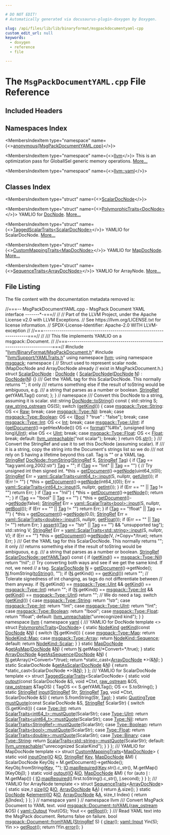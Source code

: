 ```yaml
---

# DO NOT EDIT!
# Automatically generated via docusaurus-plugin-doxygen by Doxygen.

slug: /api/files/lib/lib/binaryformat/msgpackdocumentyaml-cpp
custom_edit_url: null
keywords:
  - doxygen
  - reference
  - file

---
```





# The `MsgPackDocumentYAML.cpp` File Reference

<DoxygenPage pluginConfig={pluginConfig}>



## Included Headers

<IncludesList>
<IncludesListItem
  filePath="llvm/BinaryFormat/MsgPackDocument.h"
  permalink="/docs/api/files/include/include/llvm/include/llvm/binaryformat/msgpackdocument-h"
  isLocal="true" />
<IncludesListItem
  filePath="llvm/Support/YAMLTraits.h"
  permalink="/docs/api/files/include/include/llvm/include/llvm/support/yamltraits-h"
  isLocal="true" />
</IncludesList>

## Namespaces Index

<MembersIndex>

<MembersIndexItem
  type="namespace"
  name={<><a href="/docs/api/namespaces/anonymous-msgpackdocumentyaml-cpp-">anonymous&#123;MsgPackDocumentYAML.cpp&#125;</a></>}>
</MembersIndexItem>

<MembersIndexItem
  type="namespace"
  name={<><a href="/docs/api/namespaces/llvm">llvm</a></>}>
This is an optimization pass for GlobalISel generic memory operations. <a href="/docs/api/namespaces/llvm/#details">More...</a>
</MembersIndexItem>

<MembersIndexItem
  type="namespace"
  name={<><a href="/docs/api/namespaces/llvm/yaml">llvm::yaml</a></>}>
</MembersIndexItem>

</MembersIndex>

## Classes Index

<MembersIndex>

<MembersIndexItem
  type="struct"
  name={<><a href="/docs/api/structs/anonymous-namespace-msgpackdocumentyaml-cpp-/scalardocnode">ScalarDocNode</a></>}>
</MembersIndexItem>

<MembersIndexItem
  type="struct"
  name={<><a href="/docs/api/structs/llvm/yaml/polymorphictraits-19e5dd52fbbf83432f2ef10bff306b26">PolymorphicTraits&lt;DocNode&gt;</a></>}>
YAMLIO for <a href="/docs/api/classes/llvm/msgpack/docnode">DocNode</a>. <a href="/docs/api/structs/llvm/yaml/polymorphictraits-19e5dd52fbbf83432f2ef10bff306b26/#details">More...</a>
</MembersIndexItem>

<MembersIndexItem
  type="struct"
  name={<><a href="/docs/api/structs/llvm/yaml/taggedscalartraits-85cf716b2e4e1f0b2c9d1d5f7421f3b0">TaggedScalarTraits&lt;ScalarDocNode&gt;</a></>}>
YAMLIO for ScalarDocNode. <a href="/docs/api/structs/llvm/yaml/taggedscalartraits-85cf716b2e4e1f0b2c9d1d5f7421f3b0/#details">More...</a>
</MembersIndexItem>

<MembersIndexItem
  type="struct"
  name={<><a href="/docs/api/structs/llvm/yaml/custommappingtraits-1891178988d22eff531bcad89e9cff02">CustomMappingTraits&lt;MapDocNode&gt;</a></>}>
YAMLIO for <a href="/docs/api/classes/llvm/msgpack/mapdocnode">MapDocNode</a>. <a href="/docs/api/structs/llvm/yaml/custommappingtraits-1891178988d22eff531bcad89e9cff02/#details">More...</a>
</MembersIndexItem>

<MembersIndexItem
  type="struct"
  name={<><a href="/docs/api/structs/llvm/yaml/sequencetraits-fe518aca6c76ffe9e4e2ef67d6c33454">SequenceTraits&lt;ArrayDocNode&gt;</a></>}>
YAMLIO for ArrayNode. <a href="/docs/api/structs/llvm/yaml/sequencetraits-fe518aca6c76ffe9e4e2ef67d6c33454/#details">More...</a>
</MembersIndexItem>

</MembersIndex>


## File Listing

The file content with the documentation metadata removed is:

<ProgramListing>

<Link id="l00001" /><CodeLine lineNumber="1"><Highlight kind="comment">//===-- MsgPackDocumentYAML.cpp - MsgPack Document YAML interface -------&#42;-===//</Highlight><Highlight kind="normal"></Highlight></CodeLine>
<Link id="l00002" /><CodeLine lineNumber="2"><Highlight kind="normal"></Highlight><Highlight kind="comment">//</Highlight><Highlight kind="normal"></Highlight></CodeLine>
<Link id="l00003" /><CodeLine lineNumber="3"><Highlight kind="normal"></Highlight><Highlight kind="comment">// Part of the LLVM Project, under the Apache License v2.0 with LLVM Exceptions.</Highlight><Highlight kind="normal"></Highlight></CodeLine>
<Link id="l00004" /><CodeLine lineNumber="4"><Highlight kind="normal"></Highlight><Highlight kind="comment">// See https://llvm.org/LICENSE.txt for license information.</Highlight><Highlight kind="normal"></Highlight></CodeLine>
<Link id="l00005" /><CodeLine lineNumber="5"><Highlight kind="normal"></Highlight><Highlight kind="comment">// SPDX-License-Identifier: Apache-2.0 WITH LLVM-exception</Highlight><Highlight kind="normal"></Highlight></CodeLine>
<Link id="l00006" /><CodeLine lineNumber="6"><Highlight kind="normal"></Highlight><Highlight kind="comment">//</Highlight><Highlight kind="normal"></Highlight></CodeLine>
<Link id="l00007" /><CodeLine lineNumber="7"><Highlight kind="normal"></Highlight><Highlight kind="comment">//===----------------------------------------------------------------------===//</Highlight><Highlight kind="normal"></Highlight></CodeLine>
<Link id="l00008" /><CodeLine lineNumber="8"><Highlight kind="normal"></Highlight><Highlight kind="comment">//</Highlight><Highlight kind="comment"></Highlight></CodeLine>
<Link id="l00009" /><CodeLine lineNumber="9"><Highlight kind="comment">/// This file implements YAMLIO on a msgpack::Document.</Highlight><Highlight kind="normal"></Highlight></CodeLine>
<Link id="l00010" /><CodeLine lineNumber="10"><Highlight kind="normal"></Highlight><Highlight kind="comment">//</Highlight><Highlight kind="normal"></Highlight></CodeLine>
<Link id="l00011" /><CodeLine lineNumber="11"><Highlight kind="normal"></Highlight><Highlight kind="comment">//===----------------------------------------------------------------------===//</Highlight><Highlight kind="normal"></Highlight></CodeLine>
<Link id="l00012" /><CodeLine lineNumber="12"><Highlight kind="normal"></Highlight></CodeLine>
<Link id="l00013" /><CodeLine lineNumber="13"><Highlight kind="normal"></Highlight><Highlight kind="preprocessor">#include &quot;<a href="/docs/api/files/include/include/llvm/include/llvm/binaryformat/msgpackdocument-h">llvm/BinaryFormat/MsgPackDocument.h</a>&quot;</Highlight><Highlight kind="normal"></Highlight></CodeLine>
<Link id="l00014" /><CodeLine lineNumber="14"><Highlight kind="normal"></Highlight><Highlight kind="preprocessor">#include &quot;<a href="/docs/api/files/include/include/llvm/include/llvm/support/yamltraits-h">llvm/Support/YAMLTraits.h</a>&quot;</Highlight><Highlight kind="normal"></Highlight></CodeLine>
<Link id="l00015" /><CodeLine lineNumber="15"><Highlight kind="normal"></Highlight></CodeLine>
<Link id="l00016" /><CodeLine lineNumber="16"><Highlight kind="normal"></Highlight><Highlight kind="keyword">using namespace </Highlight><Highlight kind="normal"><a href="/docs/api/namespaces/llvm">llvm</a>;</Highlight></CodeLine>
<Link id="l00017" /><CodeLine lineNumber="17"><Highlight kind="normal"></Highlight><Highlight kind="keyword">using namespace </Highlight><Highlight kind="normal"><a href="/docs/api/namespaces/llvm/msgpack">msgpack</a>;</Highlight></CodeLine>
<Link id="l00018" /><CodeLine lineNumber="18"><Highlight kind="normal"></Highlight></CodeLine>
<Link id="l00019" /><CodeLine lineNumber="19" lineLink="/docs/api/namespaces/anonymous-msgpackdocumentyaml-cpp-"><Highlight kind="normal"></Highlight><Highlight kind="keyword">namespace </Highlight><Highlight kind="normal">&#123;</Highlight></CodeLine>
<Link id="l00020" /><CodeLine lineNumber="20"><Highlight kind="normal"></Highlight></CodeLine>
<Link id="l00021" /><CodeLine lineNumber="21"><Highlight kind="normal"></Highlight><Highlight kind="comment">// Struct used to represent scalar node. (MapDocNode and ArrayDocNode already</Highlight><Highlight kind="normal"></Highlight></CodeLine>
<Link id="l00022" /><CodeLine lineNumber="22"><Highlight kind="normal"></Highlight><Highlight kind="comment">// exist in MsgPackDocument.h.)</Highlight><Highlight kind="normal"></Highlight></CodeLine>
<Link id="l00023" /><CodeLine lineNumber="23" lineLink="/docs/api/structs/anonymous-namespace-msgpackdocumentyaml-cpp-/scalardocnode"><Highlight kind="normal"></Highlight><Highlight kind="keyword">struct </Highlight><Highlight kind="normal"><a href="/docs/api/structs/anonymous-namespace-msgpackdocumentyaml-cpp-/scalardocnode/#a2e240b31940358d89a17fe15ae402220">ScalarDocNode</a> : <a href="/docs/api/classes/llvm/msgpack/docnode/#a0b25c4da6f9e05dd69ef15f988c426a3">DocNode</a> &#123;</Highlight></CodeLine>
<Link id="l00024" /><CodeLine lineNumber="24" lineLink="/docs/api/structs/anonymous-namespace-msgpackdocumentyaml-cpp-/scalardocnode/#a2e240b31940358d89a17fe15ae402220"><Highlight kind="normal">  <a href="/docs/api/structs/anonymous-namespace-msgpackdocumentyaml-cpp-/scalardocnode/#a2e240b31940358d89a17fe15ae402220">ScalarDocNode</a>(<a href="/docs/api/classes/llvm/msgpack/docnode/#a0b25c4da6f9e05dd69ef15f988c426a3">DocNode</a> <a href="/docs/api/files/lib/lib/support/regcomp-c/#a0240ac851181b84ac374872dc5434ee4">N</a>) : <a href="/docs/api/classes/llvm/msgpack/docnode/#a0b25c4da6f9e05dd69ef15f988c426a3">DocNode</a>(<a href="/docs/api/files/lib/lib/support/regcomp-c/#a0240ac851181b84ac374872dc5434ee4">N</a>) &#123;&#125;</Highlight></CodeLine>
<Link id="l00025" /><CodeLine lineNumber="25"><Highlight kind="normal"></Highlight><Highlight kind="comment"></Highlight></CodeLine>
<Link id="l00026" /><CodeLine lineNumber="26"><Highlight kind="comment">  /// Get the YAML tag for this ScalarDocNode. This normally returns &quot;&quot;; it only</Highlight></CodeLine>
<Link id="l00027" /><CodeLine lineNumber="27"><Highlight kind="comment">  /// returns something else if the result of toString would be ambiguous, e.g.</Highlight></CodeLine>
<Link id="l00028" /><CodeLine lineNumber="28"><Highlight kind="comment">  /// a string that parses as a number or boolean.</Highlight><Highlight kind="normal"></Highlight></CodeLine>
<Link id="l00029" /><CodeLine lineNumber="29"><Highlight kind="normal">  <a href="/docs/api/classes/llvm/stringref">StringRef</a> getYAMLTag() </Highlight><Highlight kind="keyword">const</Highlight><Highlight kind="normal">;</Highlight></CodeLine>
<Link id="l00030" /><CodeLine lineNumber="30"><Highlight kind="normal">&#125;;</Highlight></CodeLine>
<Link id="l00031" /><CodeLine lineNumber="31"><Highlight kind="normal"></Highlight></CodeLine>
<Link id="l00032" /><CodeLine lineNumber="32"><Highlight kind="normal">&#125; </Highlight><Highlight kind="comment">// namespace</Highlight><Highlight kind="normal"></Highlight></CodeLine>
<Link id="l00033" /><CodeLine lineNumber="33"><Highlight kind="normal"></Highlight><Highlight kind="comment"></Highlight></CodeLine>
<Link id="l00034" /><CodeLine lineNumber="34"><Highlight kind="comment">/// Convert this DocNode to a string, assuming it is scalar.</Highlight><Highlight kind="normal"></Highlight></CodeLine>
<Link id="l00035" /><CodeLine lineNumber="35" lineLink="/docs/api/classes/llvm/msgpack/docnode/#ab9126e4f825db5a1bb881098b9159279"><Highlight kind="normal">std::string <a href="/docs/api/classes/llvm/msgpack/docnode/#ab9126e4f825db5a1bb881098b9159279">DocNode::toString</a>()</Highlight><Highlight kind="keyword"> const </Highlight><Highlight kind="normal">&#123;</Highlight></CodeLine>
<Link id="l00036" /><CodeLine lineNumber="36"><Highlight kind="normal">  std::string S;</Highlight></CodeLine>
<Link id="l00037" /><CodeLine lineNumber="37"><Highlight kind="normal">  <a href="/docs/api/classes/llvm/raw-string-ostream">raw&#95;string&#95;ostream</a> OS(S);</Highlight></CodeLine>
<Link id="l00038" /><CodeLine lineNumber="38"><Highlight kind="normal">  </Highlight><Highlight kind="keywordflow">switch</Highlight><Highlight kind="normal"> (<a href="/docs/api/classes/llvm/msgpack/docnode/#a3ed9efe27c6b7fcf2faef82736f3617a">getKind</a>()) &#123;</Highlight></CodeLine>
<Link id="l00039" /><CodeLine lineNumber="39"><Highlight kind="normal">  </Highlight><Highlight kind="keywordflow">case</Highlight><Highlight kind="normal"> <a href="/docs/api/namespaces/llvm/msgpack/#afdae9da66bac09f4b2bfc0fd9f0559e6a27118326006d3829667a400ad23d5d98">msgpack::Type::String</a>:</Highlight></CodeLine>
<Link id="l00040" /><CodeLine lineNumber="40"><Highlight kind="normal">    OS &lt;&lt; <a href="/docs/api/classes/llvm/msgpack/docnode/#a11eead64fd1638c3aae26c25443c7179">Raw</a>;</Highlight></CodeLine>
<Link id="l00041" /><CodeLine lineNumber="41"><Highlight kind="normal">    </Highlight><Highlight kind="keywordflow">break</Highlight><Highlight kind="normal">;</Highlight></CodeLine>
<Link id="l00042" /><CodeLine lineNumber="42"><Highlight kind="normal">  </Highlight><Highlight kind="keywordflow">case</Highlight><Highlight kind="normal"> <a href="/docs/api/namespaces/llvm/msgpack/#afdae9da66bac09f4b2bfc0fd9f0559e6a4da8b7eb2c3f2007cf8238334401ef51">msgpack::Type::Nil</a>:</Highlight></CodeLine>
<Link id="l00043" /><CodeLine lineNumber="43"><Highlight kind="normal">    </Highlight><Highlight kind="keywordflow">break</Highlight><Highlight kind="normal">;</Highlight></CodeLine>
<Link id="l00044" /><CodeLine lineNumber="44"><Highlight kind="normal">  </Highlight><Highlight kind="keywordflow">case</Highlight><Highlight kind="normal"> <a href="/docs/api/namespaces/llvm/msgpack/#afdae9da66bac09f4b2bfc0fd9f0559e6a27226c864bac7454a8504f8edb15d95b">msgpack::Type::Boolean</a>:</Highlight></CodeLine>
<Link id="l00045" /><CodeLine lineNumber="45"><Highlight kind="normal">    OS &lt;&lt; (<a href="/docs/api/classes/llvm/msgpack/docnode/#a19a84205a3d702965fcd2311b8682cab">Bool</a> ? </Highlight><Highlight kind="stringliteral">&quot;true&quot;</Highlight><Highlight kind="normal"> : </Highlight><Highlight kind="stringliteral">&quot;false&quot;</Highlight><Highlight kind="normal">);</Highlight></CodeLine>
<Link id="l00046" /><CodeLine lineNumber="46"><Highlight kind="normal">    </Highlight><Highlight kind="keywordflow">break</Highlight><Highlight kind="normal">;</Highlight></CodeLine>
<Link id="l00047" /><CodeLine lineNumber="47"><Highlight kind="normal">  </Highlight><Highlight kind="keywordflow">case</Highlight><Highlight kind="normal"> <a href="/docs/api/namespaces/llvm/msgpack/#afdae9da66bac09f4b2bfc0fd9f0559e6a1686a6c336b71b36d77354cea19a8b52">msgpack::Type::Int</a>:</Highlight></CodeLine>
<Link id="l00048" /><CodeLine lineNumber="48"><Highlight kind="normal">    OS &lt;&lt; <a href="/docs/api/classes/llvm/msgpack/docnode/#acbb061766f4e001718ae4251934a2e0c">Int</a>;</Highlight></CodeLine>
<Link id="l00049" /><CodeLine lineNumber="49"><Highlight kind="normal">    </Highlight><Highlight kind="keywordflow">break</Highlight><Highlight kind="normal">;</Highlight></CodeLine>
<Link id="l00050" /><CodeLine lineNumber="50"><Highlight kind="normal">  </Highlight><Highlight kind="keywordflow">case</Highlight><Highlight kind="normal"> <a href="/docs/api/namespaces/llvm/msgpack/#afdae9da66bac09f4b2bfc0fd9f0559e6a0b1291eded63143ac04709711274785a">msgpack::Type::UInt</a>:</Highlight></CodeLine>
<Link id="l00051" /><CodeLine lineNumber="51"><Highlight kind="normal">    </Highlight><Highlight kind="keywordflow">if</Highlight><Highlight kind="normal"> (<a href="/docs/api/classes/llvm/msgpack/docnode/#afb24ac524a469733ad7e1cd3f1de9dc5">getDocument</a>()-&gt;getHexMode())</Highlight></CodeLine>
<Link id="l00052" /><CodeLine lineNumber="52"><Highlight kind="normal">      OS &lt;&lt; <a href="/docs/api/namespaces/llvm/#a939bc2108d47080767f0c06ba56caec7">format</a>(</Highlight><Highlight kind="stringliteral">&quot;%#llx&quot;</Highlight><Highlight kind="normal">, (</Highlight><Highlight kind="keywordtype">unsigned</Highlight><Highlight kind="normal"> </Highlight><Highlight kind="keywordtype">long</Highlight><Highlight kind="normal"> </Highlight><Highlight kind="keywordtype">long</Highlight><Highlight kind="normal">)<a href="/docs/api/classes/llvm/msgpack/docnode/#a202099b1cc31ee4232aaba6c6915cc04">UInt</a>);</Highlight></CodeLine>
<Link id="l00053" /><CodeLine lineNumber="53"><Highlight kind="normal">    </Highlight><Highlight kind="keywordflow">else</Highlight><Highlight kind="normal"></Highlight></CodeLine>
<Link id="l00054" /><CodeLine lineNumber="54"><Highlight kind="normal">      OS &lt;&lt; <a href="/docs/api/classes/llvm/msgpack/docnode/#a202099b1cc31ee4232aaba6c6915cc04">UInt</a>;</Highlight></CodeLine>
<Link id="l00055" /><CodeLine lineNumber="55"><Highlight kind="normal">    </Highlight><Highlight kind="keywordflow">break</Highlight><Highlight kind="normal">;</Highlight></CodeLine>
<Link id="l00056" /><CodeLine lineNumber="56"><Highlight kind="normal">  </Highlight><Highlight kind="keywordflow">case</Highlight><Highlight kind="normal"> <a href="/docs/api/namespaces/llvm/msgpack/#afdae9da66bac09f4b2bfc0fd9f0559e6a22ae0e2b89e5e3d477f988cc36d3272b">msgpack::Type::Float</a>:</Highlight></CodeLine>
<Link id="l00057" /><CodeLine lineNumber="57"><Highlight kind="normal">    OS &lt;&lt; <a href="/docs/api/classes/llvm/msgpack/docnode/#acb051a27faf2e7374888d7daf2dbf5e0">Float</a>;</Highlight></CodeLine>
<Link id="l00058" /><CodeLine lineNumber="58"><Highlight kind="normal">    </Highlight><Highlight kind="keywordflow">break</Highlight><Highlight kind="normal">;</Highlight></CodeLine>
<Link id="l00059" /><CodeLine lineNumber="59"><Highlight kind="normal">  </Highlight><Highlight kind="keywordflow">default</Highlight><Highlight kind="normal">:</Highlight></CodeLine>
<Link id="l00060" /><CodeLine lineNumber="60"><Highlight kind="normal">    <a href="/docs/api/files/include/include/llvm/include/llvm/support/errorhandling-h/#ace243f5c25697a1107cce46626b3dc94">llvm&#95;unreachable</a>(</Highlight><Highlight kind="stringliteral">&quot;not scalar&quot;</Highlight><Highlight kind="normal">);</Highlight></CodeLine>
<Link id="l00061" /><CodeLine lineNumber="61"><Highlight kind="normal">    </Highlight><Highlight kind="keywordflow">break</Highlight><Highlight kind="normal">;</Highlight></CodeLine>
<Link id="l00062" /><CodeLine lineNumber="62"><Highlight kind="normal">  &#125;</Highlight></CodeLine>
<Link id="l00063" /><CodeLine lineNumber="63"><Highlight kind="normal">  </Highlight><Highlight kind="keywordflow">return</Highlight><Highlight kind="normal"> OS.<a href="/docs/api/classes/llvm/raw-string-ostream/#a6732e8d3ff8100a662ce73634840b990">str</a>();</Highlight></CodeLine>
<Link id="l00064" /><CodeLine lineNumber="64"><Highlight kind="normal">&#125;</Highlight></CodeLine>
<Link id="l00065" /><CodeLine lineNumber="65"><Highlight kind="normal"></Highlight><Highlight kind="comment"></Highlight></CodeLine>
<Link id="l00066" /><CodeLine lineNumber="66"><Highlight kind="comment">/// Convert the StringRef and use it to set this DocNode (assuming scalar). If</Highlight></CodeLine>
<Link id="l00067" /><CodeLine lineNumber="67"><Highlight kind="comment">/// it is a string, copy the string into the Document&#39;s strings list so we do</Highlight></CodeLine>
<Link id="l00068" /><CodeLine lineNumber="68"><Highlight kind="comment">/// not rely on S having a lifetime beyond this call. Tag is &quot;&quot; or a YAML tag.</Highlight><Highlight kind="normal"></Highlight></CodeLine>
<Link id="l00069" /><CodeLine lineNumber="69" lineLink="/docs/api/classes/llvm/msgpack/docnode/#a0a2160ffa04d67291e2827a29994a3b9"><Highlight kind="normal"><a href="/docs/api/classes/llvm/stringref">StringRef</a> <a href="/docs/api/classes/llvm/msgpack/docnode/#a0a2160ffa04d67291e2827a29994a3b9">DocNode::fromString</a>(<a href="/docs/api/classes/llvm/stringref">StringRef</a> S, <a href="/docs/api/classes/llvm/stringref">StringRef</a> <a href="/docs/api/namespaces/llvm/#ac226f3d2b9ca090171a8e0a8cb92c343ac101058e7ea21bbbf2a5ac893088e90b">Tag</a>) &#123;</Highlight></CodeLine>
<Link id="l00070" /><CodeLine lineNumber="70"><Highlight kind="normal">  </Highlight><Highlight kind="keywordflow">if</Highlight><Highlight kind="normal"> (<a href="/docs/api/namespaces/llvm/#ac226f3d2b9ca090171a8e0a8cb92c343ac101058e7ea21bbbf2a5ac893088e90b">Tag</a> == </Highlight><Highlight kind="stringliteral">&quot;tag:yaml.org,2002:str&quot;</Highlight><Highlight kind="normal">)</Highlight></CodeLine>
<Link id="l00071" /><CodeLine lineNumber="71"><Highlight kind="normal">    <a href="/docs/api/namespaces/llvm/#ac226f3d2b9ca090171a8e0a8cb92c343ac101058e7ea21bbbf2a5ac893088e90b">Tag</a> = </Highlight><Highlight kind="stringliteral">&quot;&quot;</Highlight><Highlight kind="normal">;</Highlight></CodeLine>
<Link id="l00072" /><CodeLine lineNumber="72"><Highlight kind="normal">  </Highlight><Highlight kind="keywordflow">if</Highlight><Highlight kind="normal"> (<a href="/docs/api/namespaces/llvm/#ac226f3d2b9ca090171a8e0a8cb92c343ac101058e7ea21bbbf2a5ac893088e90b">Tag</a> == </Highlight><Highlight kind="stringliteral">&quot;!int&quot;</Highlight><Highlight kind="normal"> || <a href="/docs/api/namespaces/llvm/#ac226f3d2b9ca090171a8e0a8cb92c343ac101058e7ea21bbbf2a5ac893088e90b">Tag</a> == </Highlight><Highlight kind="stringliteral">&quot;&quot;</Highlight><Highlight kind="normal">) &#123;</Highlight></CodeLine>
<Link id="l00073" /><CodeLine lineNumber="73"><Highlight kind="normal">    </Highlight><Highlight kind="comment">// Try unsigned int then signed int.</Highlight><Highlight kind="normal"></Highlight></CodeLine>
<Link id="l00074" /><CodeLine lineNumber="74"><Highlight kind="normal">    &#42;</Highlight><Highlight kind="keyword">this</Highlight><Highlight kind="normal"> = <a href="/docs/api/classes/llvm/msgpack/docnode/#afb24ac524a469733ad7e1cd3f1de9dc5">getDocument</a>()-&gt;<a href="/docs/api/classes/llvm/msgpack/document/#a6d5fb2463b89c95b17ffffcef9cf7f4e">getNode</a>(uint64&#95;t(0));</Highlight></CodeLine>
<Link id="l00075" /><CodeLine lineNumber="75"><Highlight kind="normal">    <a href="/docs/api/classes/llvm/stringref">StringRef</a> Err = <a href="/docs/api/structs/llvm/yaml/scalartraits">yaml::ScalarTraits&lt;uint64&#95;t&gt;::input</a>(S, </Highlight><Highlight kind="keyword">nullptr</Highlight><Highlight kind="normal">, <a href="/docs/api/classes/llvm/msgpack/docnode/#a0fa6a49447da74e0bada4f145edd396b">getUInt</a>());</Highlight></CodeLine>
<Link id="l00076" /><CodeLine lineNumber="76"><Highlight kind="normal">    </Highlight><Highlight kind="keywordflow">if</Highlight><Highlight kind="normal"> (Err != </Highlight><Highlight kind="stringliteral">&quot;&quot;</Highlight><Highlight kind="normal">) &#123;</Highlight></CodeLine>
<Link id="l00077" /><CodeLine lineNumber="77"><Highlight kind="normal">      &#42;</Highlight><Highlight kind="keyword">this</Highlight><Highlight kind="normal"> = <a href="/docs/api/classes/llvm/msgpack/docnode/#afb24ac524a469733ad7e1cd3f1de9dc5">getDocument</a>()-&gt;<a href="/docs/api/classes/llvm/msgpack/document/#a6d5fb2463b89c95b17ffffcef9cf7f4e">getNode</a>(int64&#95;t(0));</Highlight></CodeLine>
<Link id="l00078" /><CodeLine lineNumber="78"><Highlight kind="normal">      Err = <a href="/docs/api/structs/llvm/yaml/scalartraits">yaml::ScalarTraits&lt;int64&#95;t&gt;::input</a>(S, </Highlight><Highlight kind="keyword">nullptr</Highlight><Highlight kind="normal">, <a href="/docs/api/classes/llvm/msgpack/docnode/#a8b4f91a68659f7a8c187d90a4df0dbef">getInt</a>());</Highlight></CodeLine>
<Link id="l00079" /><CodeLine lineNumber="79"><Highlight kind="normal">    &#125;</Highlight></CodeLine>
<Link id="l00080" /><CodeLine lineNumber="80"><Highlight kind="normal">    </Highlight><Highlight kind="keywordflow">if</Highlight><Highlight kind="normal"> (Err == </Highlight><Highlight kind="stringliteral">&quot;&quot;</Highlight><Highlight kind="normal"> || <a href="/docs/api/namespaces/llvm/#ac226f3d2b9ca090171a8e0a8cb92c343ac101058e7ea21bbbf2a5ac893088e90b">Tag</a> != </Highlight><Highlight kind="stringliteral">&quot;&quot;</Highlight><Highlight kind="normal">)</Highlight></CodeLine>
<Link id="l00081" /><CodeLine lineNumber="81"><Highlight kind="normal">      </Highlight><Highlight kind="keywordflow">return</Highlight><Highlight kind="normal"> Err;</Highlight></CodeLine>
<Link id="l00082" /><CodeLine lineNumber="82"><Highlight kind="normal">  &#125;</Highlight></CodeLine>
<Link id="l00083" /><CodeLine lineNumber="83"><Highlight kind="normal">  </Highlight><Highlight kind="keywordflow">if</Highlight><Highlight kind="normal"> (<a href="/docs/api/namespaces/llvm/#ac226f3d2b9ca090171a8e0a8cb92c343ac101058e7ea21bbbf2a5ac893088e90b">Tag</a> == </Highlight><Highlight kind="stringliteral">&quot;!nil&quot;</Highlight><Highlight kind="normal">) &#123;</Highlight></CodeLine>
<Link id="l00084" /><CodeLine lineNumber="84"><Highlight kind="normal">    &#42;</Highlight><Highlight kind="keyword">this</Highlight><Highlight kind="normal"> = <a href="/docs/api/classes/llvm/msgpack/docnode/#afb24ac524a469733ad7e1cd3f1de9dc5">getDocument</a>()-&gt;<a href="/docs/api/classes/llvm/msgpack/document/#a6d5fb2463b89c95b17ffffcef9cf7f4e">getNode</a>();</Highlight></CodeLine>
<Link id="l00085" /><CodeLine lineNumber="85"><Highlight kind="normal">    </Highlight><Highlight kind="keywordflow">return</Highlight><Highlight kind="normal"> </Highlight><Highlight kind="stringliteral">&quot;&quot;</Highlight><Highlight kind="normal">;</Highlight></CodeLine>
<Link id="l00086" /><CodeLine lineNumber="86"><Highlight kind="normal">  &#125;</Highlight></CodeLine>
<Link id="l00087" /><CodeLine lineNumber="87"><Highlight kind="normal">  </Highlight><Highlight kind="keywordflow">if</Highlight><Highlight kind="normal"> (<a href="/docs/api/namespaces/llvm/#ac226f3d2b9ca090171a8e0a8cb92c343ac101058e7ea21bbbf2a5ac893088e90b">Tag</a> == </Highlight><Highlight kind="stringliteral">&quot;!bool&quot;</Highlight><Highlight kind="normal"> || <a href="/docs/api/namespaces/llvm/#ac226f3d2b9ca090171a8e0a8cb92c343ac101058e7ea21bbbf2a5ac893088e90b">Tag</a> == </Highlight><Highlight kind="stringliteral">&quot;&quot;</Highlight><Highlight kind="normal">) &#123;</Highlight></CodeLine>
<Link id="l00088" /><CodeLine lineNumber="88"><Highlight kind="normal">    &#42;</Highlight><Highlight kind="keyword">this</Highlight><Highlight kind="normal"> = <a href="/docs/api/classes/llvm/msgpack/docnode/#afb24ac524a469733ad7e1cd3f1de9dc5">getDocument</a>()-&gt;<a href="/docs/api/classes/llvm/msgpack/document/#a6d5fb2463b89c95b17ffffcef9cf7f4e">getNode</a>(</Highlight><Highlight kind="keyword">false</Highlight><Highlight kind="normal">);</Highlight></CodeLine>
<Link id="l00089" /><CodeLine lineNumber="89"><Highlight kind="normal">    <a href="/docs/api/classes/llvm/stringref">StringRef</a> Err = <a href="/docs/api/structs/llvm/yaml/scalartraits">yaml::ScalarTraits&lt;bool&gt;::input</a>(S, </Highlight><Highlight kind="keyword">nullptr</Highlight><Highlight kind="normal">, <a href="/docs/api/classes/llvm/msgpack/docnode/#aed4af140c3e423107e247c5006c1bf77">getBool</a>());</Highlight></CodeLine>
<Link id="l00090" /><CodeLine lineNumber="90"><Highlight kind="normal">    </Highlight><Highlight kind="keywordflow">if</Highlight><Highlight kind="normal"> (Err == </Highlight><Highlight kind="stringliteral">&quot;&quot;</Highlight><Highlight kind="normal"> || <a href="/docs/api/namespaces/llvm/#ac226f3d2b9ca090171a8e0a8cb92c343ac101058e7ea21bbbf2a5ac893088e90b">Tag</a> != </Highlight><Highlight kind="stringliteral">&quot;&quot;</Highlight><Highlight kind="normal">)</Highlight></CodeLine>
<Link id="l00091" /><CodeLine lineNumber="91"><Highlight kind="normal">      </Highlight><Highlight kind="keywordflow">return</Highlight><Highlight kind="normal"> Err;</Highlight></CodeLine>
<Link id="l00092" /><CodeLine lineNumber="92"><Highlight kind="normal">  &#125;</Highlight></CodeLine>
<Link id="l00093" /><CodeLine lineNumber="93"><Highlight kind="normal">  </Highlight><Highlight kind="keywordflow">if</Highlight><Highlight kind="normal"> (<a href="/docs/api/namespaces/llvm/#ac226f3d2b9ca090171a8e0a8cb92c343ac101058e7ea21bbbf2a5ac893088e90b">Tag</a> == </Highlight><Highlight kind="stringliteral">&quot;!float&quot;</Highlight><Highlight kind="normal"> || <a href="/docs/api/namespaces/llvm/#ac226f3d2b9ca090171a8e0a8cb92c343ac101058e7ea21bbbf2a5ac893088e90b">Tag</a> == </Highlight><Highlight kind="stringliteral">&quot;&quot;</Highlight><Highlight kind="normal">) &#123;</Highlight></CodeLine>
<Link id="l00094" /><CodeLine lineNumber="94"><Highlight kind="normal">    &#42;</Highlight><Highlight kind="keyword">this</Highlight><Highlight kind="normal"> = <a href="/docs/api/classes/llvm/msgpack/docnode/#afb24ac524a469733ad7e1cd3f1de9dc5">getDocument</a>()-&gt;<a href="/docs/api/classes/llvm/msgpack/document/#a6d5fb2463b89c95b17ffffcef9cf7f4e">getNode</a>(0.0);</Highlight></CodeLine>
<Link id="l00095" /><CodeLine lineNumber="95"><Highlight kind="normal">    <a href="/docs/api/classes/llvm/stringref">StringRef</a> Err = <a href="/docs/api/structs/llvm/yaml/scalartraits">yaml::ScalarTraits&lt;double&gt;::input</a>(S, </Highlight><Highlight kind="keyword">nullptr</Highlight><Highlight kind="normal">, <a href="/docs/api/classes/llvm/msgpack/docnode/#ad8be6946946420c6d24fc9ea15517710">getFloat</a>());</Highlight></CodeLine>
<Link id="l00096" /><CodeLine lineNumber="96"><Highlight kind="normal">    </Highlight><Highlight kind="keywordflow">if</Highlight><Highlight kind="normal"> (Err == </Highlight><Highlight kind="stringliteral">&quot;&quot;</Highlight><Highlight kind="normal"> || <a href="/docs/api/namespaces/llvm/#ac226f3d2b9ca090171a8e0a8cb92c343ac101058e7ea21bbbf2a5ac893088e90b">Tag</a> != </Highlight><Highlight kind="stringliteral">&quot;&quot;</Highlight><Highlight kind="normal">)</Highlight></CodeLine>
<Link id="l00097" /><CodeLine lineNumber="97"><Highlight kind="normal">      </Highlight><Highlight kind="keywordflow">return</Highlight><Highlight kind="normal"> Err;</Highlight></CodeLine>
<Link id="l00098" /><CodeLine lineNumber="98"><Highlight kind="normal">  &#125;</Highlight></CodeLine>
<Link id="l00099" /><CodeLine lineNumber="99"><Highlight kind="normal">  <a href="/docs/api/files/lib/lib/target/lib/target/amdgpu/silowercontrolflow-cpp/#a4868c5d81c5ccc98c47aeab6244346a0">assert</a>((<a href="/docs/api/namespaces/llvm/#ac226f3d2b9ca090171a8e0a8cb92c343ac101058e7ea21bbbf2a5ac893088e90b">Tag</a> == </Highlight><Highlight kind="stringliteral">&quot;!str&quot;</Highlight><Highlight kind="normal"> || <a href="/docs/api/namespaces/llvm/#ac226f3d2b9ca090171a8e0a8cb92c343ac101058e7ea21bbbf2a5ac893088e90b">Tag</a> == </Highlight><Highlight kind="stringliteral">&quot;&quot;</Highlight><Highlight kind="normal">) &amp;&amp; </Highlight><Highlight kind="stringliteral">&quot;unsupported tag&quot;</Highlight><Highlight kind="normal">);</Highlight></CodeLine>
<Link id="l00100" /><CodeLine lineNumber="100"><Highlight kind="normal">  std::string V;</Highlight></CodeLine>
<Link id="l00101" /><CodeLine lineNumber="101"><Highlight kind="normal">  <a href="/docs/api/classes/llvm/stringref">StringRef</a> Err = <a href="/docs/api/structs/llvm/yaml/scalartraits">yaml::ScalarTraits&lt;std::string&gt;::input</a>(S, </Highlight><Highlight kind="keyword">nullptr</Highlight><Highlight kind="normal">, V);</Highlight></CodeLine>
<Link id="l00102" /><CodeLine lineNumber="102"><Highlight kind="normal">  </Highlight><Highlight kind="keywordflow">if</Highlight><Highlight kind="normal"> (Err == </Highlight><Highlight kind="stringliteral">&quot;&quot;</Highlight><Highlight kind="normal">)</Highlight></CodeLine>
<Link id="l00103" /><CodeLine lineNumber="103"><Highlight kind="normal">    &#42;</Highlight><Highlight kind="keyword">this</Highlight><Highlight kind="normal"> = <a href="/docs/api/classes/llvm/msgpack/docnode/#afb24ac524a469733ad7e1cd3f1de9dc5">getDocument</a>()-&gt;<a href="/docs/api/classes/llvm/msgpack/document/#a6d5fb2463b89c95b17ffffcef9cf7f4e">getNode</a>(V, </Highlight><Highlight kind="comment">/&#42;Copy=&#42;/</Highlight><Highlight kind="keyword">true</Highlight><Highlight kind="normal">);</Highlight></CodeLine>
<Link id="l00104" /><CodeLine lineNumber="104"><Highlight kind="normal">  </Highlight><Highlight kind="keywordflow">return</Highlight><Highlight kind="normal"> Err;</Highlight></CodeLine>
<Link id="l00105" /><CodeLine lineNumber="105"><Highlight kind="normal">&#125;</Highlight></CodeLine>
<Link id="l00106" /><CodeLine lineNumber="106"><Highlight kind="normal"></Highlight><Highlight kind="comment"></Highlight></CodeLine>
<Link id="l00107" /><CodeLine lineNumber="107"><Highlight kind="comment">/// Get the YAML tag for this ScalarDocNode. This normally returns &quot;&quot;; it only</Highlight></CodeLine>
<Link id="l00108" /><CodeLine lineNumber="108"><Highlight kind="comment">/// returns something else if the result of toString would be ambiguous, e.g.</Highlight></CodeLine>
<Link id="l00109" /><CodeLine lineNumber="109"><Highlight kind="comment">/// a string that parses as a number or boolean.</Highlight><Highlight kind="normal"></Highlight></CodeLine>
<Link id="l00110" /><CodeLine lineNumber="110" lineLink="/docs/api/structs/anonymous-namespace-msgpackdocumentyaml-cpp-/scalardocnode/#a3eeed73cd2b23e69e57d250ffece67d1"><Highlight kind="normal"><a href="/docs/api/classes/llvm/stringref">StringRef</a> <a href="/docs/api/structs/anonymous-namespace-msgpackdocumentyaml-cpp-/scalardocnode/#a3eeed73cd2b23e69e57d250ffece67d1">ScalarDocNode::getYAMLTag</a>()</Highlight><Highlight kind="keyword"> const </Highlight><Highlight kind="normal">&#123;</Highlight></CodeLine>
<Link id="l00111" /><CodeLine lineNumber="111"><Highlight kind="normal">  </Highlight><Highlight kind="keywordflow">if</Highlight><Highlight kind="normal"> (<a href="/docs/api/classes/llvm/msgpack/docnode/#a3ed9efe27c6b7fcf2faef82736f3617a">getKind</a>() == <a href="/docs/api/namespaces/llvm/msgpack/#afdae9da66bac09f4b2bfc0fd9f0559e6a4da8b7eb2c3f2007cf8238334401ef51">msgpack::Type::Nil</a>)</Highlight></CodeLine>
<Link id="l00112" /><CodeLine lineNumber="112"><Highlight kind="normal">    </Highlight><Highlight kind="keywordflow">return</Highlight><Highlight kind="normal"> </Highlight><Highlight kind="stringliteral">&quot;!nil&quot;</Highlight><Highlight kind="normal">;</Highlight></CodeLine>
<Link id="l00113" /><CodeLine lineNumber="113"><Highlight kind="normal">  </Highlight><Highlight kind="comment">// Try converting both ways and see if we get the same kind. If not, we need</Highlight><Highlight kind="normal"></Highlight></CodeLine>
<Link id="l00114" /><CodeLine lineNumber="114"><Highlight kind="normal">  </Highlight><Highlight kind="comment">// a tag.</Highlight><Highlight kind="normal"></Highlight></CodeLine>
<Link id="l00115" /><CodeLine lineNumber="115"><Highlight kind="normal">  <a href="/docs/api/structs/anonymous-namespace-msgpackdocumentyaml-cpp-/scalardocnode/#a2e240b31940358d89a17fe15ae402220">ScalarDocNode</a> <a href="/docs/api/files/lib/lib/support/regcomp-c/#a0240ac851181b84ac374872dc5434ee4">N</a> = <a href="/docs/api/classes/llvm/msgpack/docnode/#afb24ac524a469733ad7e1cd3f1de9dc5">getDocument</a>()-&gt;getNode();</Highlight></CodeLine>
<Link id="l00116" /><CodeLine lineNumber="116"><Highlight kind="normal">  <a href="/docs/api/files/lib/lib/support/regcomp-c/#a0240ac851181b84ac374872dc5434ee4">N</a>.fromString(<a href="/docs/api/namespaces/llvm/#aba83a013c55b19255697393a10d9165e">toString</a>(), </Highlight><Highlight kind="stringliteral">&quot;&quot;</Highlight><Highlight kind="normal">);</Highlight></CodeLine>
<Link id="l00117" /><CodeLine lineNumber="117"><Highlight kind="normal">  </Highlight><Highlight kind="keywordflow">if</Highlight><Highlight kind="normal"> (<a href="/docs/api/files/lib/lib/support/regcomp-c/#a0240ac851181b84ac374872dc5434ee4">N</a>.getKind() == <a href="/docs/api/classes/llvm/msgpack/docnode/#a3ed9efe27c6b7fcf2faef82736f3617a">getKind</a>())</Highlight></CodeLine>
<Link id="l00118" /><CodeLine lineNumber="118"><Highlight kind="normal">    </Highlight><Highlight kind="keywordflow">return</Highlight><Highlight kind="normal"> </Highlight><Highlight kind="stringliteral">&quot;&quot;</Highlight><Highlight kind="normal">;</Highlight></CodeLine>
<Link id="l00119" /><CodeLine lineNumber="119"><Highlight kind="normal">  </Highlight><Highlight kind="comment">// Tolerate signedness of int changing, as tags do not differentiate between</Highlight><Highlight kind="normal"></Highlight></CodeLine>
<Link id="l00120" /><CodeLine lineNumber="120"><Highlight kind="normal">  </Highlight><Highlight kind="comment">// them anyway.</Highlight><Highlight kind="normal"></Highlight></CodeLine>
<Link id="l00121" /><CodeLine lineNumber="121"><Highlight kind="normal">  </Highlight><Highlight kind="keywordflow">if</Highlight><Highlight kind="normal"> (<a href="/docs/api/files/lib/lib/support/regcomp-c/#a0240ac851181b84ac374872dc5434ee4">N</a>.getKind() == <a href="/docs/api/namespaces/llvm/msgpack/#afdae9da66bac09f4b2bfc0fd9f0559e6a0b1291eded63143ac04709711274785a">msgpack::Type::UInt</a> &amp;&amp; <a href="/docs/api/classes/llvm/msgpack/docnode/#a3ed9efe27c6b7fcf2faef82736f3617a">getKind</a>() == <a href="/docs/api/namespaces/llvm/msgpack/#afdae9da66bac09f4b2bfc0fd9f0559e6a1686a6c336b71b36d77354cea19a8b52">msgpack::Type::Int</a>)</Highlight></CodeLine>
<Link id="l00122" /><CodeLine lineNumber="122"><Highlight kind="normal">    </Highlight><Highlight kind="keywordflow">return</Highlight><Highlight kind="normal"> </Highlight><Highlight kind="stringliteral">&quot;&quot;</Highlight><Highlight kind="normal">;</Highlight></CodeLine>
<Link id="l00123" /><CodeLine lineNumber="123"><Highlight kind="normal">  </Highlight><Highlight kind="keywordflow">if</Highlight><Highlight kind="normal"> (<a href="/docs/api/files/lib/lib/support/regcomp-c/#a0240ac851181b84ac374872dc5434ee4">N</a>.getKind() == <a href="/docs/api/namespaces/llvm/msgpack/#afdae9da66bac09f4b2bfc0fd9f0559e6a1686a6c336b71b36d77354cea19a8b52">msgpack::Type::Int</a> &amp;&amp; <a href="/docs/api/classes/llvm/msgpack/docnode/#a3ed9efe27c6b7fcf2faef82736f3617a">getKind</a>() == <a href="/docs/api/namespaces/llvm/msgpack/#afdae9da66bac09f4b2bfc0fd9f0559e6a0b1291eded63143ac04709711274785a">msgpack::Type::UInt</a>)</Highlight></CodeLine>
<Link id="l00124" /><CodeLine lineNumber="124"><Highlight kind="normal">    </Highlight><Highlight kind="keywordflow">return</Highlight><Highlight kind="normal"> </Highlight><Highlight kind="stringliteral">&quot;&quot;</Highlight><Highlight kind="normal">;</Highlight></CodeLine>
<Link id="l00125" /><CodeLine lineNumber="125"><Highlight kind="normal">  </Highlight><Highlight kind="comment">// We do need a tag.</Highlight><Highlight kind="normal"></Highlight></CodeLine>
<Link id="l00126" /><CodeLine lineNumber="126"><Highlight kind="normal">  </Highlight><Highlight kind="keywordflow">switch</Highlight><Highlight kind="normal"> (<a href="/docs/api/classes/llvm/msgpack/docnode/#a3ed9efe27c6b7fcf2faef82736f3617a">getKind</a>()) &#123;</Highlight></CodeLine>
<Link id="l00127" /><CodeLine lineNumber="127"><Highlight kind="normal">  </Highlight><Highlight kind="keywordflow">case</Highlight><Highlight kind="normal"> <a href="/docs/api/namespaces/llvm/msgpack/#afdae9da66bac09f4b2bfc0fd9f0559e6a27118326006d3829667a400ad23d5d98">msgpack::Type::String</a>:</Highlight></CodeLine>
<Link id="l00128" /><CodeLine lineNumber="128"><Highlight kind="normal">    </Highlight><Highlight kind="keywordflow">return</Highlight><Highlight kind="normal"> </Highlight><Highlight kind="stringliteral">&quot;!str&quot;</Highlight><Highlight kind="normal">;</Highlight></CodeLine>
<Link id="l00129" /><CodeLine lineNumber="129"><Highlight kind="normal">  </Highlight><Highlight kind="keywordflow">case</Highlight><Highlight kind="normal"> <a href="/docs/api/namespaces/llvm/msgpack/#afdae9da66bac09f4b2bfc0fd9f0559e6a1686a6c336b71b36d77354cea19a8b52">msgpack::Type::Int</a>:</Highlight></CodeLine>
<Link id="l00130" /><CodeLine lineNumber="130"><Highlight kind="normal">    </Highlight><Highlight kind="keywordflow">return</Highlight><Highlight kind="normal"> </Highlight><Highlight kind="stringliteral">&quot;!int&quot;</Highlight><Highlight kind="normal">;</Highlight></CodeLine>
<Link id="l00131" /><CodeLine lineNumber="131"><Highlight kind="normal">  </Highlight><Highlight kind="keywordflow">case</Highlight><Highlight kind="normal"> <a href="/docs/api/namespaces/llvm/msgpack/#afdae9da66bac09f4b2bfc0fd9f0559e6a0b1291eded63143ac04709711274785a">msgpack::Type::UInt</a>:</Highlight></CodeLine>
<Link id="l00132" /><CodeLine lineNumber="132"><Highlight kind="normal">    </Highlight><Highlight kind="keywordflow">return</Highlight><Highlight kind="normal"> </Highlight><Highlight kind="stringliteral">&quot;!int&quot;</Highlight><Highlight kind="normal">;</Highlight></CodeLine>
<Link id="l00133" /><CodeLine lineNumber="133"><Highlight kind="normal">  </Highlight><Highlight kind="keywordflow">case</Highlight><Highlight kind="normal"> <a href="/docs/api/namespaces/llvm/msgpack/#afdae9da66bac09f4b2bfc0fd9f0559e6a27226c864bac7454a8504f8edb15d95b">msgpack::Type::Boolean</a>:</Highlight></CodeLine>
<Link id="l00134" /><CodeLine lineNumber="134"><Highlight kind="normal">    </Highlight><Highlight kind="keywordflow">return</Highlight><Highlight kind="normal"> </Highlight><Highlight kind="stringliteral">&quot;!bool&quot;</Highlight><Highlight kind="normal">;</Highlight></CodeLine>
<Link id="l00135" /><CodeLine lineNumber="135"><Highlight kind="normal">  </Highlight><Highlight kind="keywordflow">case</Highlight><Highlight kind="normal"> <a href="/docs/api/namespaces/llvm/msgpack/#afdae9da66bac09f4b2bfc0fd9f0559e6a22ae0e2b89e5e3d477f988cc36d3272b">msgpack::Type::Float</a>:</Highlight></CodeLine>
<Link id="l00136" /><CodeLine lineNumber="136"><Highlight kind="normal">    </Highlight><Highlight kind="keywordflow">return</Highlight><Highlight kind="normal"> </Highlight><Highlight kind="stringliteral">&quot;!float&quot;</Highlight><Highlight kind="normal">;</Highlight></CodeLine>
<Link id="l00137" /><CodeLine lineNumber="137"><Highlight kind="normal">  </Highlight><Highlight kind="keywordflow">default</Highlight><Highlight kind="normal">:</Highlight></CodeLine>
<Link id="l00138" /><CodeLine lineNumber="138"><Highlight kind="normal">    <a href="/docs/api/files/include/include/llvm/include/llvm/support/errorhandling-h/#ace243f5c25697a1107cce46626b3dc94">llvm&#95;unreachable</a>(</Highlight><Highlight kind="stringliteral">&quot;unrecognized kind&quot;</Highlight><Highlight kind="normal">);</Highlight></CodeLine>
<Link id="l00139" /><CodeLine lineNumber="139"><Highlight kind="normal">  &#125;</Highlight></CodeLine>
<Link id="l00140" /><CodeLine lineNumber="140"><Highlight kind="normal">&#125;</Highlight></CodeLine>
<Link id="l00141" /><CodeLine lineNumber="141"><Highlight kind="normal"></Highlight></CodeLine>
<Link id="l00142" /><CodeLine lineNumber="142"><Highlight kind="normal"></Highlight><Highlight kind="keyword">namespace </Highlight><Highlight kind="normal"><a href="/docs/api/namespaces/llvm">llvm</a> &#123;</Highlight></CodeLine>
<Link id="l00143" /><CodeLine lineNumber="143"><Highlight kind="normal"></Highlight><Highlight kind="keyword">namespace </Highlight><Highlight kind="normal"><a href="/docs/api/namespaces/llvm/yaml">yaml</a> &#123;</Highlight></CodeLine>
<Link id="l00144" /><CodeLine lineNumber="144"><Highlight kind="normal"></Highlight><Highlight kind="comment"></Highlight></CodeLine>
<Link id="l00145" /><CodeLine lineNumber="145"><Highlight kind="comment">/// YAMLIO for DocNode</Highlight><Highlight kind="normal"></Highlight></CodeLine>
<Link id="l00146" /><CodeLine lineNumber="146" lineLink="/docs/api/structs/llvm/yaml/polymorphictraits-19e5dd52fbbf83432f2ef10bff306b26"><Highlight kind="normal"></Highlight><Highlight kind="keyword">template</Highlight><Highlight kind="normal"> &lt;&gt; </Highlight><Highlight kind="keyword">struct </Highlight><Highlight kind="normal"><a href="/docs/api/structs/llvm/yaml/polymorphictraits">PolymorphicTraits</a>&lt;<a href="/docs/api/classes/llvm/msgpack/docnode">DocNode</a>&gt; &#123;</Highlight></CodeLine>
<Link id="l00147" /><CodeLine lineNumber="147"><Highlight kind="normal"></Highlight></CodeLine>
<Link id="l00148" /><CodeLine lineNumber="148" lineLink="/docs/api/structs/llvm/yaml/polymorphictraits-19e5dd52fbbf83432f2ef10bff306b26/#a7333c7e58813461cdd1579bfc1dd3337"><Highlight kind="normal">  </Highlight><Highlight kind="keyword">static</Highlight><Highlight kind="normal"> <a href="/docs/api/namespaces/llvm/yaml/#a388c981224806a01d8de4172d5322d3d">NodeKind</a> <a href="/docs/api/structs/llvm/yaml/polymorphictraits-19e5dd52fbbf83432f2ef10bff306b26/#a7333c7e58813461cdd1579bfc1dd3337">getKind</a>(</Highlight><Highlight kind="keyword">const</Highlight><Highlight kind="normal"> <a href="/docs/api/classes/llvm/msgpack/docnode">DocNode</a> &amp;<a href="/docs/api/files/lib/lib/support/regcomp-c/#a0240ac851181b84ac374872dc5434ee4">N</a>) &#123;</Highlight></CodeLine>
<Link id="l00149" /><CodeLine lineNumber="149"><Highlight kind="normal">    </Highlight><Highlight kind="keywordflow">switch</Highlight><Highlight kind="normal"> (<a href="/docs/api/files/lib/lib/support/regcomp-c/#a0240ac851181b84ac374872dc5434ee4">N</a>.getKind()) &#123;</Highlight></CodeLine>
<Link id="l00150" /><CodeLine lineNumber="150"><Highlight kind="normal">    </Highlight><Highlight kind="keywordflow">case</Highlight><Highlight kind="normal"> <a href="/docs/api/namespaces/llvm/msgpack/#afdae9da66bac09f4b2bfc0fd9f0559e6a46f3ea056caa3126b91f3f70beea068c">msgpack::Type::Map</a>:</Highlight></CodeLine>
<Link id="l00151" /><CodeLine lineNumber="151"><Highlight kind="normal">      </Highlight><Highlight kind="keywordflow">return</Highlight><Highlight kind="normal"> <a href="/docs/api/namespaces/llvm/yaml/#a388c981224806a01d8de4172d5322d3da46f3ea056caa3126b91f3f70beea068c">NodeKind::Map</a>;</Highlight></CodeLine>
<Link id="l00152" /><CodeLine lineNumber="152"><Highlight kind="normal">    </Highlight><Highlight kind="keywordflow">case</Highlight><Highlight kind="normal"> <a href="/docs/api/namespaces/llvm/msgpack/#afdae9da66bac09f4b2bfc0fd9f0559e6a4410ec34d9e6c1a68100ca0ce033fb17">msgpack::Type::Array</a>:</Highlight></CodeLine>
<Link id="l00153" /><CodeLine lineNumber="153"><Highlight kind="normal">      </Highlight><Highlight kind="keywordflow">return</Highlight><Highlight kind="normal"> <a href="/docs/api/namespaces/llvm/yaml/#a388c981224806a01d8de4172d5322d3da3ff39d3acb327553070a64ef0cb321d5">NodeKind::Sequence</a>;</Highlight></CodeLine>
<Link id="l00154" /><CodeLine lineNumber="154"><Highlight kind="normal">    </Highlight><Highlight kind="keywordflow">default</Highlight><Highlight kind="normal">:</Highlight></CodeLine>
<Link id="l00155" /><CodeLine lineNumber="155"><Highlight kind="normal">      </Highlight><Highlight kind="keywordflow">return</Highlight><Highlight kind="normal"> <a href="/docs/api/namespaces/llvm/yaml/#a388c981224806a01d8de4172d5322d3daf60357a8d17e45793298323f1b372a74">NodeKind::Scalar</a>;</Highlight></CodeLine>
<Link id="l00156" /><CodeLine lineNumber="156"><Highlight kind="normal">    &#125;</Highlight></CodeLine>
<Link id="l00157" /><CodeLine lineNumber="157"><Highlight kind="normal">  &#125;</Highlight></CodeLine>
<Link id="l00158" /><CodeLine lineNumber="158"><Highlight kind="normal"></Highlight></CodeLine>
<Link id="l00159" /><CodeLine lineNumber="159" lineLink="/docs/api/structs/llvm/yaml/polymorphictraits-19e5dd52fbbf83432f2ef10bff306b26/#aa519732ff23e8520549fee84f37604b3"><Highlight kind="normal">  </Highlight><Highlight kind="keyword">static</Highlight><Highlight kind="normal"> <a href="/docs/api/classes/llvm/msgpack/mapdocnode">MapDocNode</a> &amp;<a href="/docs/api/structs/llvm/yaml/polymorphictraits-19e5dd52fbbf83432f2ef10bff306b26/#aa519732ff23e8520549fee84f37604b3">getAsMap</a>(<a href="/docs/api/classes/llvm/msgpack/docnode">DocNode</a> &amp;<a href="/docs/api/files/lib/lib/support/regcomp-c/#a0240ac851181b84ac374872dc5434ee4">N</a>) &#123; </Highlight><Highlight kind="keywordflow">return</Highlight><Highlight kind="normal"> <a href="/docs/api/files/lib/lib/support/regcomp-c/#a0240ac851181b84ac374872dc5434ee4">N</a>.getMap(</Highlight><Highlight kind="comment">/&#42;Convert=&#42;/</Highlight><Highlight kind="keyword">true</Highlight><Highlight kind="normal">); &#125;</Highlight></CodeLine>
<Link id="l00160" /><CodeLine lineNumber="160"><Highlight kind="normal"></Highlight></CodeLine>
<Link id="l00161" /><CodeLine lineNumber="161" lineLink="/docs/api/structs/llvm/yaml/polymorphictraits-19e5dd52fbbf83432f2ef10bff306b26/#a7d3fc2ef4c1c0c0117dea3acb6e5f117"><Highlight kind="normal">  </Highlight><Highlight kind="keyword">static</Highlight><Highlight kind="normal"> <a href="/docs/api/classes/llvm/msgpack/arraydocnode">ArrayDocNode</a> &amp;<a href="/docs/api/structs/llvm/yaml/polymorphictraits-19e5dd52fbbf83432f2ef10bff306b26/#a7d3fc2ef4c1c0c0117dea3acb6e5f117">getAsSequence</a>(<a href="/docs/api/classes/llvm/msgpack/docnode">DocNode</a> &amp;<a href="/docs/api/files/lib/lib/support/regcomp-c/#a0240ac851181b84ac374872dc5434ee4">N</a>) &#123;</Highlight></CodeLine>
<Link id="l00162" /><CodeLine lineNumber="162"><Highlight kind="normal">    <a href="/docs/api/files/lib/lib/support/regcomp-c/#a0240ac851181b84ac374872dc5434ee4">N</a>.getArray(</Highlight><Highlight kind="comment">/&#42;Convert=&#42;/</Highlight><Highlight kind="keyword">true</Highlight><Highlight kind="normal">);</Highlight></CodeLine>
<Link id="l00163" /><CodeLine lineNumber="163"><Highlight kind="normal">    </Highlight><Highlight kind="keywordflow">return</Highlight><Highlight kind="normal"> &#42;</Highlight><Highlight kind="keyword">static&#95;cast&lt;</Highlight><Highlight kind="normal"><a href="/docs/api/classes/llvm/msgpack/arraydocnode">ArrayDocNode</a> &#42;</Highlight><Highlight kind="keyword">&gt;</Highlight><Highlight kind="normal">(&amp;<a href="/docs/api/files/lib/lib/support/regcomp-c/#a0240ac851181b84ac374872dc5434ee4">N</a>);</Highlight></CodeLine>
<Link id="l00164" /><CodeLine lineNumber="164"><Highlight kind="normal">  &#125;</Highlight></CodeLine>
<Link id="l00165" /><CodeLine lineNumber="165"><Highlight kind="normal"></Highlight></CodeLine>
<Link id="l00166" /><CodeLine lineNumber="166" lineLink="/docs/api/structs/llvm/yaml/polymorphictraits-19e5dd52fbbf83432f2ef10bff306b26/#aae064906988fb422c4c635cc83838c58"><Highlight kind="normal">  </Highlight><Highlight kind="keyword">static</Highlight><Highlight kind="normal"> ScalarDocNode &amp;<a href="/docs/api/structs/llvm/yaml/polymorphictraits-19e5dd52fbbf83432f2ef10bff306b26/#aae064906988fb422c4c635cc83838c58">getAsScalar</a>(<a href="/docs/api/classes/llvm/msgpack/docnode">DocNode</a> &amp;<a href="/docs/api/files/lib/lib/support/regcomp-c/#a0240ac851181b84ac374872dc5434ee4">N</a>) &#123;</Highlight></CodeLine>
<Link id="l00167" /><CodeLine lineNumber="167"><Highlight kind="normal">    </Highlight><Highlight kind="keywordflow">return</Highlight><Highlight kind="normal"> &#42;</Highlight><Highlight kind="keyword">static&#95;cast&lt;</Highlight><Highlight kind="normal">ScalarDocNode &#42;</Highlight><Highlight kind="keyword">&gt;</Highlight><Highlight kind="normal">(&amp;<a href="/docs/api/files/lib/lib/support/regcomp-c/#a0240ac851181b84ac374872dc5434ee4">N</a>);</Highlight></CodeLine>
<Link id="l00168" /><CodeLine lineNumber="168"><Highlight kind="normal">  &#125;</Highlight></CodeLine>
<Link id="l00169" /><CodeLine lineNumber="169"><Highlight kind="normal">&#125;;</Highlight></CodeLine>
<Link id="l00170" /><CodeLine lineNumber="170"><Highlight kind="normal"></Highlight><Highlight kind="comment"></Highlight></CodeLine>
<Link id="l00171" /><CodeLine lineNumber="171"><Highlight kind="comment">/// YAMLIO for ScalarDocNode</Highlight><Highlight kind="normal"></Highlight></CodeLine>
<Link id="l00172" /><CodeLine lineNumber="172" lineLink="/docs/api/structs/llvm/yaml/taggedscalartraits-85cf716b2e4e1f0b2c9d1d5f7421f3b0"><Highlight kind="normal"></Highlight><Highlight kind="keyword">template</Highlight><Highlight kind="normal"> &lt;&gt; </Highlight><Highlight kind="keyword">struct </Highlight><Highlight kind="normal"><a href="/docs/api/structs/llvm/yaml/taggedscalartraits">TaggedScalarTraits</a>&lt;ScalarDocNode&gt; &#123;</Highlight></CodeLine>
<Link id="l00173" /><CodeLine lineNumber="173"><Highlight kind="normal"></Highlight></CodeLine>
<Link id="l00174" /><CodeLine lineNumber="174" lineLink="/docs/api/structs/llvm/yaml/taggedscalartraits-85cf716b2e4e1f0b2c9d1d5f7421f3b0/#a20c20cbce8eb1ee2d8663341c55a6e81"><Highlight kind="normal">  </Highlight><Highlight kind="keyword">static</Highlight><Highlight kind="normal"> </Highlight><Highlight kind="keywordtype">void</Highlight><Highlight kind="normal"> <a href="/docs/api/structs/llvm/yaml/taggedscalartraits-85cf716b2e4e1f0b2c9d1d5f7421f3b0/#a20c20cbce8eb1ee2d8663341c55a6e81">output</a>(</Highlight><Highlight kind="keyword">const</Highlight><Highlight kind="normal"> ScalarDocNode &amp;S, </Highlight><Highlight kind="keywordtype">void</Highlight><Highlight kind="normal"> &#42;Ctxt, <a href="/docs/api/classes/llvm/raw-ostream">raw&#95;ostream</a> &amp;OS,</Highlight></CodeLine>
<Link id="l00175" /><CodeLine lineNumber="175"><Highlight kind="normal">                     <a href="/docs/api/classes/llvm/raw-ostream">raw&#95;ostream</a> &amp;TagOS) &#123;</Highlight></CodeLine>
<Link id="l00176" /><CodeLine lineNumber="176"><Highlight kind="normal">    TagOS &lt;&lt; S.getYAMLTag();</Highlight></CodeLine>
<Link id="l00177" /><CodeLine lineNumber="177"><Highlight kind="normal">    OS &lt;&lt; S.toString();</Highlight></CodeLine>
<Link id="l00178" /><CodeLine lineNumber="178"><Highlight kind="normal">  &#125;</Highlight></CodeLine>
<Link id="l00179" /><CodeLine lineNumber="179"><Highlight kind="normal"></Highlight></CodeLine>
<Link id="l00180" /><CodeLine lineNumber="180" lineLink="/docs/api/structs/llvm/yaml/taggedscalartraits-85cf716b2e4e1f0b2c9d1d5f7421f3b0/#a0ed551ec01e154414774e35d73da8be0"><Highlight kind="normal">  </Highlight><Highlight kind="keyword">static</Highlight><Highlight kind="normal"> <a href="/docs/api/classes/llvm/stringref">StringRef</a> <a href="/docs/api/structs/llvm/yaml/taggedscalartraits-85cf716b2e4e1f0b2c9d1d5f7421f3b0/#a0ed551ec01e154414774e35d73da8be0">input</a>(<a href="/docs/api/classes/llvm/stringref">StringRef</a> Str, <a href="/docs/api/classes/llvm/stringref">StringRef</a> <a href="/docs/api/namespaces/llvm/#ac226f3d2b9ca090171a8e0a8cb92c343ac101058e7ea21bbbf2a5ac893088e90b">Tag</a>, </Highlight><Highlight kind="keywordtype">void</Highlight><Highlight kind="normal"> &#42;Ctxt,</Highlight></CodeLine>
<Link id="l00181" /><CodeLine lineNumber="181"><Highlight kind="normal">                         ScalarDocNode &amp;S) &#123;</Highlight></CodeLine>
<Link id="l00182" /><CodeLine lineNumber="182"><Highlight kind="normal">    </Highlight><Highlight kind="keywordflow">return</Highlight><Highlight kind="normal"> S.fromString(Str, <a href="/docs/api/namespaces/llvm/#ac226f3d2b9ca090171a8e0a8cb92c343ac101058e7ea21bbbf2a5ac893088e90b">Tag</a>);</Highlight></CodeLine>
<Link id="l00183" /><CodeLine lineNumber="183"><Highlight kind="normal">  &#125;</Highlight></CodeLine>
<Link id="l00184" /><CodeLine lineNumber="184"><Highlight kind="normal"></Highlight></CodeLine>
<Link id="l00185" /><CodeLine lineNumber="185" lineLink="/docs/api/structs/llvm/yaml/taggedscalartraits-85cf716b2e4e1f0b2c9d1d5f7421f3b0/#aaa7a3fce311e85c2a8aa6b1e8ccf92dc"><Highlight kind="normal">  </Highlight><Highlight kind="keyword">static</Highlight><Highlight kind="normal"> <a href="/docs/api/namespaces/llvm/yaml/#a2e9b09c50b4fff3bad8cba23daef8757">QuotingType</a> <a href="/docs/api/structs/llvm/yaml/taggedscalartraits-85cf716b2e4e1f0b2c9d1d5f7421f3b0/#aaa7a3fce311e85c2a8aa6b1e8ccf92dc">mustQuote</a>(</Highlight><Highlight kind="keyword">const</Highlight><Highlight kind="normal"> ScalarDocNode &amp;S, <a href="/docs/api/classes/llvm/stringref">StringRef</a> ScalarStr) &#123;</Highlight></CodeLine>
<Link id="l00186" /><CodeLine lineNumber="186"><Highlight kind="normal">    </Highlight><Highlight kind="keywordflow">switch</Highlight><Highlight kind="normal"> (S.getKind()) &#123;</Highlight></CodeLine>
<Link id="l00187" /><CodeLine lineNumber="187"><Highlight kind="normal">    </Highlight><Highlight kind="keywordflow">case</Highlight><Highlight kind="normal"> <a href="/docs/api/namespaces/llvm/msgpack/#afdae9da66bac09f4b2bfc0fd9f0559e6a1686a6c336b71b36d77354cea19a8b52">Type::Int</a>:</Highlight></CodeLine>
<Link id="l00188" /><CodeLine lineNumber="188"><Highlight kind="normal">      </Highlight><Highlight kind="keywordflow">return</Highlight><Highlight kind="normal"> <a href="/docs/api/structs/llvm/yaml/scalartraits">ScalarTraits&lt;int64&#95;t&gt;::mustQuote</a>(ScalarStr);</Highlight></CodeLine>
<Link id="l00189" /><CodeLine lineNumber="189"><Highlight kind="normal">    </Highlight><Highlight kind="keywordflow">case</Highlight><Highlight kind="normal"> <a href="/docs/api/namespaces/llvm/msgpack/#afdae9da66bac09f4b2bfc0fd9f0559e6a0b1291eded63143ac04709711274785a">Type::UInt</a>:</Highlight></CodeLine>
<Link id="l00190" /><CodeLine lineNumber="190"><Highlight kind="normal">      </Highlight><Highlight kind="keywordflow">return</Highlight><Highlight kind="normal"> <a href="/docs/api/structs/llvm/yaml/scalartraits">ScalarTraits&lt;uint64&#95;t&gt;::mustQuote</a>(ScalarStr);</Highlight></CodeLine>
<Link id="l00191" /><CodeLine lineNumber="191"><Highlight kind="normal">    </Highlight><Highlight kind="keywordflow">case</Highlight><Highlight kind="normal"> <a href="/docs/api/namespaces/llvm/msgpack/#afdae9da66bac09f4b2bfc0fd9f0559e6a4da8b7eb2c3f2007cf8238334401ef51">Type::Nil</a>:</Highlight></CodeLine>
<Link id="l00192" /><CodeLine lineNumber="192"><Highlight kind="normal">      </Highlight><Highlight kind="keywordflow">return</Highlight><Highlight kind="normal"> <a href="/docs/api/structs/llvm/yaml/scalartraits">ScalarTraits&lt;StringRef&gt;::mustQuote</a>(ScalarStr);</Highlight></CodeLine>
<Link id="l00193" /><CodeLine lineNumber="193"><Highlight kind="normal">    </Highlight><Highlight kind="keywordflow">case</Highlight><Highlight kind="normal"> <a href="/docs/api/namespaces/llvm/msgpack/#afdae9da66bac09f4b2bfc0fd9f0559e6a27226c864bac7454a8504f8edb15d95b">Type::Boolean</a>:</Highlight></CodeLine>
<Link id="l00194" /><CodeLine lineNumber="194"><Highlight kind="normal">      </Highlight><Highlight kind="keywordflow">return</Highlight><Highlight kind="normal"> <a href="/docs/api/structs/llvm/yaml/scalartraits">ScalarTraits&lt;bool&gt;::mustQuote</a>(ScalarStr);</Highlight></CodeLine>
<Link id="l00195" /><CodeLine lineNumber="195"><Highlight kind="normal">    </Highlight><Highlight kind="keywordflow">case</Highlight><Highlight kind="normal"> <a href="/docs/api/namespaces/llvm/msgpack/#afdae9da66bac09f4b2bfc0fd9f0559e6a22ae0e2b89e5e3d477f988cc36d3272b">Type::Float</a>:</Highlight></CodeLine>
<Link id="l00196" /><CodeLine lineNumber="196"><Highlight kind="normal">      </Highlight><Highlight kind="keywordflow">return</Highlight><Highlight kind="normal"> <a href="/docs/api/structs/llvm/yaml/scalartraits">ScalarTraits&lt;double&gt;::mustQuote</a>(ScalarStr);</Highlight></CodeLine>
<Link id="l00197" /><CodeLine lineNumber="197"><Highlight kind="normal">    </Highlight><Highlight kind="keywordflow">case</Highlight><Highlight kind="normal"> <a href="/docs/api/namespaces/llvm/msgpack/#afdae9da66bac09f4b2bfc0fd9f0559e6a6ce976e8f061b2b5cfe4d0c50c3405dd">Type::Binary</a>:</Highlight></CodeLine>
<Link id="l00198" /><CodeLine lineNumber="198"><Highlight kind="normal">    </Highlight><Highlight kind="keywordflow">case</Highlight><Highlight kind="normal"> <a href="/docs/api/namespaces/llvm/msgpack/#afdae9da66bac09f4b2bfc0fd9f0559e6a27118326006d3829667a400ad23d5d98">Type::String</a>:</Highlight></CodeLine>
<Link id="l00199" /><CodeLine lineNumber="199"><Highlight kind="normal">      </Highlight><Highlight kind="keywordflow">return</Highlight><Highlight kind="normal"> <a href="/docs/api/structs/llvm/yaml/scalartraits">ScalarTraits&lt;std::string&gt;::mustQuote</a>(ScalarStr);</Highlight></CodeLine>
<Link id="l00200" /><CodeLine lineNumber="200"><Highlight kind="normal">    </Highlight><Highlight kind="keywordflow">default</Highlight><Highlight kind="normal">:</Highlight></CodeLine>
<Link id="l00201" /><CodeLine lineNumber="201"><Highlight kind="normal">      <a href="/docs/api/files/include/include/llvm/include/llvm/support/errorhandling-h/#ace243f5c25697a1107cce46626b3dc94">llvm&#95;unreachable</a>(</Highlight><Highlight kind="stringliteral">&quot;unrecognized ScalarKind&quot;</Highlight><Highlight kind="normal">);</Highlight></CodeLine>
<Link id="l00202" /><CodeLine lineNumber="202"><Highlight kind="normal">    &#125;</Highlight></CodeLine>
<Link id="l00203" /><CodeLine lineNumber="203"><Highlight kind="normal">  &#125;</Highlight></CodeLine>
<Link id="l00204" /><CodeLine lineNumber="204"><Highlight kind="normal">&#125;;</Highlight></CodeLine>
<Link id="l00205" /><CodeLine lineNumber="205"><Highlight kind="normal"></Highlight><Highlight kind="comment"></Highlight></CodeLine>
<Link id="l00206" /><CodeLine lineNumber="206"><Highlight kind="comment">/// YAMLIO for MapDocNode</Highlight><Highlight kind="normal"></Highlight></CodeLine>
<Link id="l00207" /><CodeLine lineNumber="207" lineLink="/docs/api/structs/llvm/yaml/custommappingtraits-1891178988d22eff531bcad89e9cff02"><Highlight kind="normal"></Highlight><Highlight kind="keyword">template</Highlight><Highlight kind="normal"> &lt;&gt; </Highlight><Highlight kind="keyword">struct </Highlight><Highlight kind="normal"><a href="/docs/api/structs/llvm/yaml/custommappingtraits">CustomMappingTraits</a>&lt;<a href="/docs/api/classes/llvm/msgpack/mapdocnode">MapDocNode</a>&gt; &#123;</Highlight></CodeLine>
<Link id="l00208" /><CodeLine lineNumber="208"><Highlight kind="normal"></Highlight></CodeLine>
<Link id="l00209" /><CodeLine lineNumber="209" lineLink="/docs/api/structs/llvm/yaml/custommappingtraits-1891178988d22eff531bcad89e9cff02/#a34ec269fe6e9ba13368b8560acd8ea67"><Highlight kind="normal">  </Highlight><Highlight kind="keyword">static</Highlight><Highlight kind="normal"> </Highlight><Highlight kind="keywordtype">void</Highlight><Highlight kind="normal"> <a href="/docs/api/structs/llvm/yaml/custommappingtraits-1891178988d22eff531bcad89e9cff02/#a34ec269fe6e9ba13368b8560acd8ea67">inputOne</a>(<a href="/docs/api/classes/llvm/yaml/io">IO</a> &amp;<a href="/docs/api/classes/llvm/yaml/io">IO</a>, <a href="/docs/api/classes/llvm/stringref">StringRef</a> <a href="/docs/api/namespaces/llvm/#a98c6256d0644613c6b5b3e2ef06ef5ce">Key</a>, <a href="/docs/api/classes/llvm/msgpack/mapdocnode">MapDocNode</a> &amp;M) &#123;</Highlight></CodeLine>
<Link id="l00210" /><CodeLine lineNumber="210"><Highlight kind="normal">    ScalarDocNode KeyObj = M.getDocument()-&gt;getNode();</Highlight></CodeLine>
<Link id="l00211" /><CodeLine lineNumber="211"><Highlight kind="normal">    KeyObj.fromString(<a href="/docs/api/namespaces/llvm/#a98c6256d0644613c6b5b3e2ef06ef5ce">Key</a>, </Highlight><Highlight kind="stringliteral">&quot;&quot;</Highlight><Highlight kind="normal">);</Highlight></CodeLine>
<Link id="l00212" /><CodeLine lineNumber="212"><Highlight kind="normal">    <a href="/docs/api/classes/llvm/yaml/io">IO</a>.<a href="/docs/api/classes/llvm/yaml/io/#a76b59883a4b23c1cb5c5f55eac119f0d">mapRequired</a>(<a href="/docs/api/namespaces/llvm/#a98c6256d0644613c6b5b3e2ef06ef5ce">Key</a>.str().c&#95;str(), M.getMap()&#91;KeyObj&#93;);</Highlight></CodeLine>
<Link id="l00213" /><CodeLine lineNumber="213"><Highlight kind="normal">  &#125;</Highlight></CodeLine>
<Link id="l00214" /><CodeLine lineNumber="214"><Highlight kind="normal"></Highlight></CodeLine>
<Link id="l00215" /><CodeLine lineNumber="215" lineLink="/docs/api/structs/llvm/yaml/custommappingtraits-1891178988d22eff531bcad89e9cff02/#a956f2978b565a4ffaf49796a8f0d498c"><Highlight kind="normal">  </Highlight><Highlight kind="keyword">static</Highlight><Highlight kind="normal"> </Highlight><Highlight kind="keywordtype">void</Highlight><Highlight kind="normal"> <a href="/docs/api/structs/llvm/yaml/custommappingtraits-1891178988d22eff531bcad89e9cff02/#a956f2978b565a4ffaf49796a8f0d498c">output</a>(<a href="/docs/api/classes/llvm/yaml/io">IO</a> &amp;<a href="/docs/api/classes/llvm/yaml/io">IO</a>, <a href="/docs/api/classes/llvm/msgpack/mapdocnode">MapDocNode</a> &amp;M) &#123;</Highlight></CodeLine>
<Link id="l00216" /><CodeLine lineNumber="216"><Highlight kind="normal">    </Highlight><Highlight kind="keywordflow">for</Highlight><Highlight kind="normal"> (</Highlight><Highlight kind="keyword">auto</Highlight><Highlight kind="normal"> <a href="/docs/api/files/lib/lib/support/md5-cpp/#ac0eafdc9ee161b71e7af98af736952fd">I</a> : M.getMap()) &#123;</Highlight></CodeLine>
<Link id="l00217" /><CodeLine lineNumber="217"><Highlight kind="normal">      <a href="/docs/api/classes/llvm/yaml/io">IO</a>.<a href="/docs/api/classes/llvm/yaml/io/#a76b59883a4b23c1cb5c5f55eac119f0d">mapRequired</a>(<a href="/docs/api/files/lib/lib/support/md5-cpp/#ac0eafdc9ee161b71e7af98af736952fd">I</a>.first.toString().c&#95;str(), <a href="/docs/api/files/lib/lib/support/md5-cpp/#ac0eafdc9ee161b71e7af98af736952fd">I</a>.second);</Highlight></CodeLine>
<Link id="l00218" /><CodeLine lineNumber="218"><Highlight kind="normal">    &#125;</Highlight></CodeLine>
<Link id="l00219" /><CodeLine lineNumber="219"><Highlight kind="normal">  &#125;</Highlight></CodeLine>
<Link id="l00220" /><CodeLine lineNumber="220"><Highlight kind="normal">&#125;;</Highlight></CodeLine>
<Link id="l00221" /><CodeLine lineNumber="221"><Highlight kind="normal"></Highlight><Highlight kind="comment"></Highlight></CodeLine>
<Link id="l00222" /><CodeLine lineNumber="222"><Highlight kind="comment">/// YAMLIO for ArrayNode</Highlight><Highlight kind="normal"></Highlight></CodeLine>
<Link id="l00223" /><CodeLine lineNumber="223" lineLink="/docs/api/structs/llvm/yaml/sequencetraits-fe518aca6c76ffe9e4e2ef67d6c33454"><Highlight kind="normal"></Highlight><Highlight kind="keyword">template</Highlight><Highlight kind="normal"> &lt;&gt; </Highlight><Highlight kind="keyword">struct </Highlight><Highlight kind="normal"><a href="/docs/api/structs/llvm/yaml/sequencetraits">SequenceTraits</a>&lt;<a href="/docs/api/classes/llvm/msgpack/arraydocnode">ArrayDocNode</a>&gt; &#123;</Highlight></CodeLine>
<Link id="l00224" /><CodeLine lineNumber="224"><Highlight kind="normal"></Highlight></CodeLine>
<Link id="l00225" /><CodeLine lineNumber="225" lineLink="/docs/api/structs/llvm/yaml/sequencetraits-fe518aca6c76ffe9e4e2ef67d6c33454/#a6f10e13195080ffd37b327fd587139ab"><Highlight kind="normal">  </Highlight><Highlight kind="keyword">static</Highlight><Highlight kind="normal"> </Highlight><Highlight kind="keywordtype">size&#95;t</Highlight><Highlight kind="normal"> <a href="/docs/api/structs/llvm/yaml/sequencetraits-fe518aca6c76ffe9e4e2ef67d6c33454/#a6f10e13195080ffd37b327fd587139ab">size</a>(<a href="/docs/api/classes/llvm/yaml/io">IO</a> &amp;<a href="/docs/api/classes/llvm/yaml/io">IO</a>, <a href="/docs/api/classes/llvm/msgpack/arraydocnode">ArrayDocNode</a> &amp;<a href="/docs/api/files/lib/lib/ir/builtingcs-cpp/#a2e38c85003a042421cde1647632d0b72">A</a>) &#123; </Highlight><Highlight kind="keywordflow">return</Highlight><Highlight kind="normal"> <a href="/docs/api/files/lib/lib/ir/builtingcs-cpp/#a2e38c85003a042421cde1647632d0b72">A</a>.size(); &#125;</Highlight></CodeLine>
<Link id="l00226" /><CodeLine lineNumber="226"><Highlight kind="normal"></Highlight></CodeLine>
<Link id="l00227" /><CodeLine lineNumber="227" lineLink="/docs/api/structs/llvm/yaml/sequencetraits-fe518aca6c76ffe9e4e2ef67d6c33454/#a914631e6e71604667805c5b1fb2d6282"><Highlight kind="normal">  </Highlight><Highlight kind="keyword">static</Highlight><Highlight kind="normal"> <a href="/docs/api/classes/llvm/msgpack/docnode">DocNode</a> &amp;<a href="/docs/api/structs/llvm/yaml/sequencetraits-fe518aca6c76ffe9e4e2ef67d6c33454/#a914631e6e71604667805c5b1fb2d6282">element</a>(<a href="/docs/api/classes/llvm/yaml/io">IO</a> &amp;<a href="/docs/api/classes/llvm/yaml/io">IO</a>, <a href="/docs/api/classes/llvm/msgpack/arraydocnode">ArrayDocNode</a> &amp;<a href="/docs/api/files/lib/lib/ir/builtingcs-cpp/#a2e38c85003a042421cde1647632d0b72">A</a>, </Highlight><Highlight kind="keywordtype">size&#95;t</Highlight><Highlight kind="normal"> Index) &#123;</Highlight></CodeLine>
<Link id="l00228" /><CodeLine lineNumber="228"><Highlight kind="normal">    </Highlight><Highlight kind="keywordflow">return</Highlight><Highlight kind="normal"> <a href="/docs/api/files/lib/lib/ir/builtingcs-cpp/#a2e38c85003a042421cde1647632d0b72">A</a>&#91;Index&#93;;</Highlight></CodeLine>
<Link id="l00229" /><CodeLine lineNumber="229"><Highlight kind="normal">  &#125;</Highlight></CodeLine>
<Link id="l00230" /><CodeLine lineNumber="230"><Highlight kind="normal">&#125;;</Highlight></CodeLine>
<Link id="l00231" /><CodeLine lineNumber="231"><Highlight kind="normal"></Highlight></CodeLine>
<Link id="l00232" /><CodeLine lineNumber="232"><Highlight kind="normal">&#125; </Highlight><Highlight kind="comment">// namespace yaml</Highlight><Highlight kind="normal"></Highlight></CodeLine>
<Link id="l00233" /><CodeLine lineNumber="233"><Highlight kind="normal">&#125; </Highlight><Highlight kind="comment">// namespace llvm</Highlight><Highlight kind="normal"></Highlight></CodeLine>
<Link id="l00234" /><CodeLine lineNumber="234"><Highlight kind="normal"></Highlight><Highlight kind="comment"></Highlight></CodeLine>
<Link id="l00235" /><CodeLine lineNumber="235"><Highlight kind="comment">/// Convert MsgPack Document to YAML text.</Highlight><Highlight kind="normal"></Highlight></CodeLine>
<Link id="l00236" /><CodeLine lineNumber="236" lineLink="/docs/api/classes/llvm/msgpack/document/#a82205f2c71cb88331e554cb4fc8b8822"><Highlight kind="normal"></Highlight><Highlight kind="keywordtype">void</Highlight><Highlight kind="normal"> <a href="/docs/api/classes/llvm/msgpack/document/#a82205f2c71cb88331e554cb4fc8b8822">msgpack::Document::toYAML</a>(<a href="/docs/api/classes/llvm/raw-ostream">raw&#95;ostream</a> &amp;OS) &#123;</Highlight></CodeLine>
<Link id="l00237" /><CodeLine lineNumber="237"><Highlight kind="normal">  <a href="/docs/api/classes/llvm/yaml/output">yaml::Output</a> Yout(OS);</Highlight></CodeLine>
<Link id="l00238" /><CodeLine lineNumber="238"><Highlight kind="normal">  Yout &lt;&lt; <a href="/docs/api/files/lib/lib/support/deltatree-cpp/#ab590661425ca60ca82edfdb4cf22233d">getRoot</a>();</Highlight></CodeLine>
<Link id="l00239" /><CodeLine lineNumber="239"><Highlight kind="normal">&#125;</Highlight></CodeLine>
<Link id="l00240" /><CodeLine lineNumber="240"><Highlight kind="normal"></Highlight><Highlight kind="comment"></Highlight></CodeLine>
<Link id="l00241" /><CodeLine lineNumber="241"><Highlight kind="comment">/// Read YAML text into the MsgPack document. Returns false on failure.</Highlight><Highlight kind="normal"></Highlight></CodeLine>
<Link id="l00242" /><CodeLine lineNumber="242" lineLink="/docs/api/classes/llvm/msgpack/document/#abec5174f9edec79de20397f6b8e0ccdf"><Highlight kind="normal"></Highlight><Highlight kind="keywordtype">bool</Highlight><Highlight kind="normal"> <a href="/docs/api/classes/llvm/msgpack/document/#abec5174f9edec79de20397f6b8e0ccdf">msgpack::Document::fromYAML</a>(<a href="/docs/api/classes/llvm/stringref">StringRef</a> S) &#123;</Highlight></CodeLine>
<Link id="l00243" /><CodeLine lineNumber="243"><Highlight kind="normal">  <a href="/docs/api/classes/llvm/msgpack/document/#a652965396b20331b4d45122baba0eccc">clear</a>();</Highlight></CodeLine>
<Link id="l00244" /><CodeLine lineNumber="244"><Highlight kind="normal">  <a href="/docs/api/classes/llvm/yaml/input">yaml::Input</a> Yin(S);</Highlight></CodeLine>
<Link id="l00245" /><CodeLine lineNumber="245"><Highlight kind="normal">  Yin &gt;&gt; <a href="/docs/api/files/lib/lib/support/deltatree-cpp/#ab590661425ca60ca82edfdb4cf22233d">getRoot</a>();</Highlight></CodeLine>
<Link id="l00246" /><CodeLine lineNumber="246"><Highlight kind="normal">  </Highlight><Highlight kind="keywordflow">return</Highlight><Highlight kind="normal"> !Yin.<a href="/docs/api/classes/llvm/yaml/input/#aa353fb192bcd1d2e0561858ad440829b">error</a>();</Highlight></CodeLine>
<Link id="l00247" /><CodeLine lineNumber="247"><Highlight kind="normal">&#125;</Highlight></CodeLine>
<Link id="l00248" /><CodeLine lineNumber="248"><Highlight kind="normal"></Highlight></CodeLine>

</ProgramListing>

</DoxygenPage>

